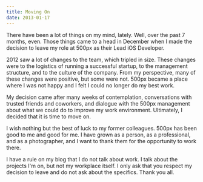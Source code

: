 ```yaml
---
title: Moving On
date: 2013-01-17
---
```



There have been a lot of things on my mind, lately. Well, over the past 7 months, even. Those things came to a head in December when I made the decision to leave my role at 500px as their Lead iOS Developer.

2012 saw a lot of changes to the team, which tripled in size. These changes were to the logistics of running a successful startup, to the management structure, and to the culture of the company. From my perspective, many of these changes were positive, but some were not. 500px became a place where I was not happy and I felt I could no longer do my best work.

My decision came after many weeks of contemplation, conversations with trusted friends and coworkers, and dialogue with the 500px management about what we could do to improve my work environment. Ultimately, I decided that it is time to move on.

I wish nothing but the best of luck to my former colleagues. 500px has been good to me and good for me. I have grown as a person, as a professional, and as a photographer, and I want to thank them for the opportunity to work there.

I have a rule on my blog that I do not talk about work. I talk about the projects I'm on, but not my workplace itself. I only ask that you respect my decision to leave and do not ask about the specifics. Thank you all.


  